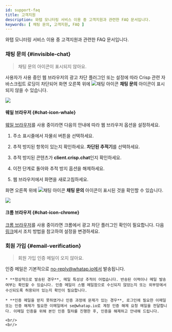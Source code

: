 ```yaml
---
id: support-faq
title: 고객지원
description: 와탭 모니터링 서비스 이용 중 고객지원과 관련한 FAQ 문서입니다.
keywords: [ 채팅 문의, 고객지원, FAQ ]
---
```


와탭 모니터링 서비스 이용 중 고객지원과 관련한 FAQ 문서입니다.

<div className="faqs">

### 채팅 문의 {#invisible-chat}

> 채팅 문의 아이콘이 표시되지 않아요.

사용자가 사용 중인 웹 브라우저의 광고 차단 플러그인 또는 설정에 따라 Crisp 관련 자바스크립트 로딩이 차단되어 화면 오른쪽 위에 ![채팅 아이콘](/img/ico-help.svg) **채팅 문의** 아이콘이 표시되지 않을 수 있습니다. 

![](/img/support-faq/whale-none-crisp-chat-icon.png)

<div className="faq-about-billing">

#### 웨일 브라우저 {#chat-icon-whale}

[웨일 브라우저](https://whale.naver.com)를 사용 중이라면 다음의 안내에 따라 웹 브라우저 옵션을 설정하세요.

1. 주소 표시줄에서 자물쇠 버튼을 선택하세요.

    <ImgLang img='support-faq/whale-prevent-trace-01.png' desc='' />

1. 추적 방지된 항목이 있는지 확인하세요. **차단된 추적기**를 선택하세요.

1. 추적 방지된 콘텐츠가 **client.crisp.chat**인지 확인하세요.

    <ImgLang img='support-faq/whale-prevent-trace-02.png' desc='' />

1. 이전 단계로 돌아와 추적 방지 옵션을 해제하세요.

    <ImgLang img='support-faq/whale-prevent-trace-03.png' desc='' />

1. 웹 브라우저에서 화면을 새로고침하세요.

화면 오른쪽 위에 ![채팅 아이콘](/img/ico-help.svg) **채팅 문의** 아이콘이 표시된 것을 확인할 수 있습니다.

![](/img/support-faq/whale-visible-crisp-chat-icon.png)

#### 크롬 브라우저 {#chat-icon-chrome}

[크롬 브라우저](https://www.google.com/chrome)를 사용 중이라면 크롬에서 광고 차단 플러그인 확인이 필요합니다. 다음 [링크](https://help.crisp.chat/en/article/the-chatbox-does-not-work-or-appear-on-my-website-7v450s/)에서 조치 방법을 참고하여 설정을 변경하세요.

</div>

### 회원 가입 {#email-verification}

> 회원 가입 인증 메일이 오지 않아요. 

인증 메일은 기본적으로 no-reply@whatap.io에서 발송됩니다.

    * **정상적으로 발송된 경우**, 메일 특성상 추적이 어렵습니다. 반송된 이력이나 메일 발송 여부는 확인할 수 있습니다. 인증 메일이 스팸 메일함으로 수신되지 않았는지 또는 외부망에서 수신되도록 허용되어 있는지 확인이 필요합니다. 

    * **인증 메일을 받지 못하였거나 인증 과정에 문제가 있는 경우**, 로그인에 필요한 이메일 또는 인증 해제가 필요한 이메일에서 se@whatap.io로 계정 인증 해제 요청 메일을 전달합니다. 이메일 인증을 위해 본인 인증 절차를 진행한 후, 인증을 해제하고 안내해 드립니다.

    <br/>  
    <br/>

</div>